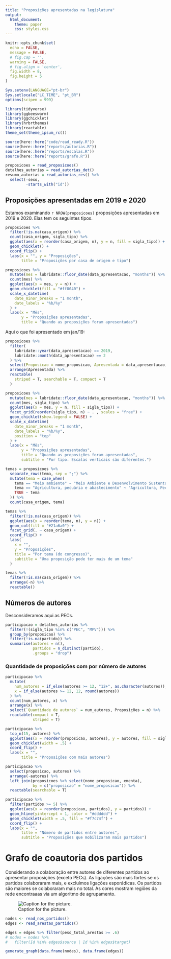 ```yaml
---
title: "Proposições apresentadas na legislatura"
output:
  html_document:
    theme: paper
    css: styles.css
---
```


```r
knitr::opts_chunk$set(
  echo = FALSE,
  message = FALSE,
  # fig.cap = '',
  warning = FALSE,
  # fig.align = 'center',
  fig.width = 8,
  fig.height = 5
)

Sys.setenv(LANGUAGE="pt-br")
Sys.setlocale("LC_TIME", "pt_BR")
options(scipen = 999)
```

```r
library(tidyverse)
library(ggbeeswarm)
library(ggchicklet)
library(hrbrthemes)
library(reactable)
theme_set(theme_ipsum_rc())

source(here::here("code/read_ready.R"))
source(here::here("reports/autorias.R"))
source(here::here("reports/escalas.R"))
source(here::here("reports/grafo.R"))
```

```r
proposicoes = read_proposicoes()
detalhes_autorias = read_autorias_det()
resumo_autorias = read_autorias_res() %>%  
  select(-sexo,
         -starts_with("id"))
```

## Proposições apresentadas em 2019 e 2020

Estamos examinando `r NROW(proposicoes)` proposições apresentadas em 2019 e 2020. Elas tem os seguintes tipos.

```r
proposicoes %>% 
  filter(!is.na(casa_origem)) %>% 
  count(casa_origem, sigla_tipo) %>% 
  ggplot(aes(x = reorder(casa_origem, n), y = n, fill = sigla_tipo)) + 
  geom_chicklet() + 
  coord_flip() + 
  labs(x = "", y = "Proposições", 
       title = "Proposições por casa de origem e tipo")
```


```r
proposicoes %>%
  mutate(mes = lubridate::floor_date(data_apresentacao, "months")) %>%
  count(mes) %>%
  ggplot(aes(x = mes, y = n)) +
  geom_chicklet(fill = "#ff8040") +
  scale_x_datetime(
    date_minor_breaks = "1 month",
    date_labels = "%b/%y"
  ) +
  labs(x = "Mês",
       y = "Proposições apresentadas",
       title = "Quando as proposições foram apresentadas")
```

Aqui o que foi apresentado em jan/19: 

```r
proposicoes %>%
  filter(
    lubridate::year(data_apresentacao) == 2019,
    lubridate::month(data_apresentacao) == 2
  ) %>% 
  select(Proposicao = nome_proposicao, Apresentada = data_apresentacao, Ementa = ementa) %>% 
  arrange(Apresentada) %>% 
  reactable(
    striped = T, searchable = T, compact = T
  )
```


```r
proposicoes %>%
  mutate(mes = lubridate::floor_date(data_apresentacao, "months")) %>%
  count(mes, sigla_tipo) %>%
  ggplot(aes(x = mes, y = n, fill = sigla_tipo)) +
  facet_grid(reorder(sigla_tipo, n) ~ . , scales = "free") + 
  geom_chicklet(show.legend = FALSE) +
  scale_x_datetime(
    date_minor_breaks = "1 month",
    date_labels = "%b/%y", 
    position = "top"
  ) +
  labs(x = "Mês",
       y = "Proposições apresentadas",
       title = "Quando as proposições foram apresentadas", 
       subtitle = "Por tipo. Escalas verticais são diferentes.")
```



```r
temas = proposicoes %>%
  separate_rows(tema, sep = ";") %>%
  mutate(tema = case_when(
    tema == "Meio ambiente" ~ "Meio Ambiente e Desenvolvimento Sustentável", 
    tema == "Agricultura, pecuária e abastecimento" ~ "Agricultura, Pecuária, Pesca e Extrativismo", 
    TRUE ~ tema 
  )) %>% 
  count(casa_origem, tema) 

temas %>%
  filter(!is.na(casa_origem)) %>% 
  ggplot(aes(x = reorder(tema, n), y = n)) +
  geom_col(fill = "#21a6a0") +
  facet_grid(. ~ casa_origem) + 
  coord_flip() +
  labs(
    x = "",
    y = "Proposições",
    title = "Por tema (do congresso)",
    subtitle = "Uma proposição pode ter mais de um tema"
  )
```

```r
temas %>% 
  filter(!is.na(casa_origem)) %>% 
  arrange(-n) %>% 
  reactable()
```

## Números de autores

Desconsideramos aqui as PECs. 

```r
participacao = detalhes_autorias %>%
  filter(!(sigla_tipo %in% c("PEC", "MPV"))) %>% 
  group_by(proposicao) %>% 
  filter(!is.na(partido)) %>% 
  summarise(autores = n(), 
            partidos = n_distinct(partido), 
            .groups = "drop")
```

### Quantidade de proposições com por número de autores

```r
participacao %>%
  mutate(
    num_autores = if_else(autores >= 12, "12+", as.character(autores)),
    x = if_else(autores >= 12, 12, round(autores))
  ) %>%
  count(num_autores, x) %>%
  arrange(x) %>% 
  select(`Quantidade de autores` = num_autores, Proposições = n) %>% 
  reactable(compact = T,
            striped = T)
```

```r
participacao %>% 
  top_n(15, autores) %>% 
  ggplot(aes(x = reorder(proposicao, autores), y = autores, fill = sigla_)) + 
  geom_chicklet(width = .5) +
  coord_flip() + 
  labs(x = "", 
       title = "Proposições com mais autores")
```
```r
participacao %>% 
  select(proposicao, autores) %>% 
  arrange(-autores) %>% 
  left_join(proposicoes %>% select(nome_proposicao, ementa), 
            by = c("proposicao" = "nome_proposicao")) %>% 
  reactable(searchable = T)
```


```r
participacao %>% 
  filter(partidos >= 5) %>% 
  ggplot(aes(x = reorder(proposicao, partidos), y = partidos)) + 
  geom_hline(yintercept = 1, color = "#dddddd") + 
  geom_chicklet(width = .5, fill = "#f7c74f") +
  coord_flip() + 
  labs(x = "", 
       title = "Número de partidos entre autores", 
       subtitle = "Proposições que mobilizaram mais partidos")
```

# Grafo de coautoria dos partidos

Considerando a colaboração entre autores de diferentes partidos ao apresentar proposições (exceto PECs). As ligações são mais fortes se os partidos colaboraram mais, e excluímos ligações esporádicas. Os partidos são maiores se colaboraram mais no total. As cores mostram regiões da rede encontraaas via um algoritmo de agrupamento. 

![Caption for the picture.](colaboracao-partidos.png)


```r
nodes <- read_nos_partidos()
edges <- read_arestas_partidos() 

edges = edges %>% filter(peso_total_arestas >= .6)
# nodes = nodes %>%
#   filter(Id %in% edges$source | Id %in% edges$target)

generate_graph(data.frame(nodes), data.frame(edges))
```

